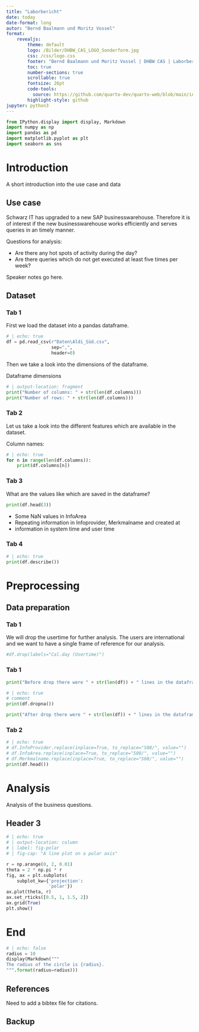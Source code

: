 ```yaml
---
title: "Laborbericht"
date: today
date-format: long
autor: "Bernd Baalmann und Moritz Vossel"
format:
    revealjs:
        theme: default
        logo: /Bilder/DHBW_CAS_LOGO_Sonderform.jpg
        css: /css/logo.css
        footer: "Bernd Baalmann und Moritz Vossel | DHBW CAS | Laborbericht Data Science"
        toc: true
        number-sections: true
        scrollable: true
        fontsize: 26pt
        code-tools:
          source: https://github.com/quarto-dev/quarto-web/blob/main/index.md
        highlight-style: github
jupyter: python3
---
```


```python
from IPython.display import display, Markdown
import numpy as np
import pandas as pd
import matplotlib.pyplot as plt
import seaborn as sns
```



# Introduction

A short introduction into the use case and data


## Use case

Schwarz IT has upgraded to a new SAP businesswarehouse. Therefore it is
of interest if the new businesswarehouse works efficiently and serves
queries in an timely manner.

  

Questions for analysis:

- Are there any hot spots of activity during the day?
- Are there queries which do not get executed at least five times per week?


::: {.notes}
Speaker notes go here.
:::

## Dataset

::: {.panel-tabset}

### Tab 1

First we load the dataset into a pandas dataframe.

```python
# | echo: true
df = pd.read_csv(r"Daten\Aldi_Süd.csv",
                 sep=",",
                 header=0)

```

Then we take a look into the dimensions of the dataframe.
  
Dataframe dimensions
```python
# | output-location: fragment
print("Number of columns: " + str(len(df.columns)))
print("Number of rows: " + str(len(df.columns)))
```

  

### Tab 2

Let us take a look into the different features which are available in the dataset.

Column names:

```python
# | echo: true
for n in range(len(df.columns)):
    print(df.columns[n])
```

### Tab 3

What are the values like which are saved in the dataframe?

```python

print(df.head(3))
```

- Some NaN values in InfoArea
- Repeating information in Infoprovider, Merkmalname and created at
- information in system time and user time

### Tab 4

```python
# | echo: true
print(df.describe())
```

:::


# Preprocessing

## Data preparation

::: {.panel-tabset}

### Tab 1

We will drop the usertime for further analysis. The users are international and we want to have a single frame of reference for our analysis.

```python
#df.drop(labels="Cal.day (Usertime)")
```


### Tab 1

```python
print("Before drop there were " + str(len(df)) + " lines in the dataframe")
```

```python
# | echo: true
# comment
print(df.dropna())
```

```python
print("After drop there were " + str(len(df)) + " lines in the dataframe")
```


### Tab 2

```python
# | echo: true
# df.InfoProvider.replace(inplace=True, to_replace="S08/", value="")
# df.InfoArea.replace(inplace=True, to_replace="S08/", value="")
# df.Merkmalname.replace(inplace=True, to_replace="S08/", value="")
print(df.head())
```

:::


# Analysis

Analysis of the business questions.

## Header 3

```python
# | echo: true
# | output-location: column
# | label: fig-polar
# | fig-cap: "A line plot on a polar axis"

r = np.arange(0, 2, 0.01)
theta = 2 * np.pi * r
fig, ax = plt.subplots(
    subplot_kw={'projection':
                'polar'})
ax.plot(theta, r)
ax.set_rticks([0.5, 1, 1.5, 2])
ax.grid(True)
plt.show()
```

# End

```python
# | echo: false
radius = 10
display(Markdown("""
The radius of the circle is {radius}.
""".format(radius=radius)))
```


## References

Need to add a bibtex file for citations.

## Backup {visibility="uncounted"}